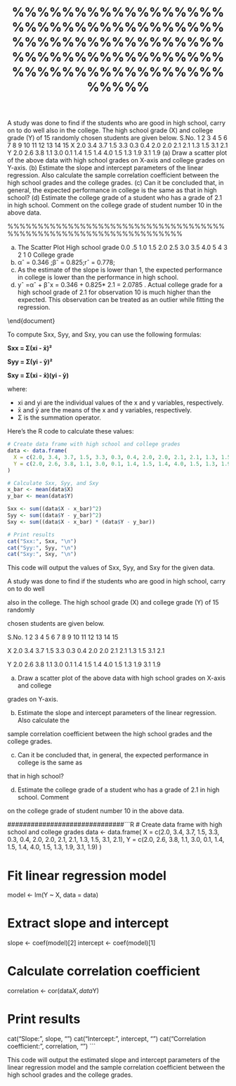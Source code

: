 %%%%%%%%%%%%%%%%%%%%%%%%%%%%%%%%%%%%%%%%%%%%%%%%%%%%%%%%%%%%%%%%%%%%%%%%%%%%%%%%%%%%%%%%%%%

A study was done to find if the students who are good in high school, carry on to do well
also in the college. The high school grade (X) and college grade (Y) of 15 randomly
chosen students are given below.
S.No. 1 2 3 4 5 6 7 8 9 10 11 12 13 14 15
X 2.0 3.4 3.7 1.5 3.3 0.3 0.4 2.0 2.0 2.1 2.1 1.3 1.5 3.1 2.1
Y 2.0 2.6 3.8 1.1 3.0 0.1 1.4 1.5 1.4 4.0 1.5 1.3 1.9 3.1 1.9
(a) Draw a scatter plot of the above data with high school grades on X-axis and college
grades on Y-axis. 
(b) Estimate the slope and intercept parameters of the linear regression. Also calculate the
sample correlation coefficient between the high school grades and the college grades. 
(c) Can it be concluded that, in general, the expected performance in college is the same as
that in high school? 
(d) Estimate the college grade of a student who has a grade of 2.1 in high school. Comment
on the college grade of student number 10 in the above data.

%%%%%%%%%%%%%%%%%%%%%%%%%%%%%%%%%%%%%%%%%%%%%%%%%%%%%%%%%%%%%%%%%
\medskip 
\noindent \textbf{Solution}

a. The Scatter Plot
High school grade
0.0 .5 1.0 1.5 2.0 2.5 3.0 3.5 4.0
5
4
3
2
1
0
College grade
b. αˆ = 0.346 ;βˆ = 0.825;rˆ = 0.778;
c. As the estimate of the slope is lower than 1, the expected performance in college is lower
than the performance in high school.
d. yˆ =αˆ + βˆx = 0.346 + 0.825* 2.1 = 2.0785 .
Actual college grade for a high school grade of 2.1 for observation 10 is much higher
than the expected. This observation can be treated as an outlier while fitting the
regression.

\end{document}

To compute Sxx, Syy, and Sxy, you can use the following formulas:

**Sxx = Σ(xi - x̄)²**

**Syy = Σ(yi - ȳ)²**

**Sxy = Σ(xi - x̄)(yi - ȳ)**

where:

* xi and yi are the individual values of the x and y variables, respectively.
* x̄ and ȳ are the means of the x and y variables, respectively.
* Σ is the summation operator.

Here's the R code to calculate these values:

```R
# Create data frame with high school and college grades
data <- data.frame(
  X = c(2.0, 3.4, 3.7, 1.5, 3.3, 0.3, 0.4, 2.0, 2.0, 2.1, 2.1, 1.3, 1.5, 3.1, 2.1),
  Y = c(2.0, 2.6, 3.8, 1.1, 3.0, 0.1, 1.4, 1.5, 1.4, 4.0, 1.5, 1.3, 1.9, 3.1, 1.9)
)

# Calculate Sxx, Syy, and Sxy
x_bar <- mean(data$X)
y_bar <- mean(data$Y)

Sxx <- sum((data$X - x_bar)^2)
Syy <- sum((data$Y - y_bar)^2)
Sxy <- sum((data$X - x_bar) * (data$Y - y_bar))

# Print results
cat("Sxx:", Sxx, "\n")
cat("Syy:", Syy, "\n")
cat("Sxy:", Sxy, "\n")
```

This code will output the values of Sxx, Syy, and Sxy for the given data.

A study was done to find if the students who are good in high school, carry on to do well

also in the college. The high school grade (X) and college grade (Y) of 15 randomly

chosen students are given below.

S.No. 1 2 3 4 5 6 7 8 9 10 11 12 13 14 15

X 2.0 3.4 3.7 1.5 3.3 0.3 0.4 2.0 2.0 2.1 2.1 1.3 1.5 3.1 2.1

Y 2.0 2.6 3.8 1.1 3.0 0.1 1.4 1.5 1.4 4.0 1.5 1.3 1.9 3.1 1.9

(a) Draw a scatter plot of the above data with high school grades on X-axis and college

grades on Y-axis. 

(b) Estimate the slope and intercept parameters of the linear regression. Also calculate the

sample correlation coefficient between the high school grades and the college grades. 

(c) Can it be concluded that, in general, the expected performance in college is the same as

that in high school? 

(d) Estimate the college grade of a student who has a grade of 2.1 in high school. Comment

on the college grade of student number 10 in the above data.

##############################```R
# Create data frame with high school and college grades
data <- data.frame(
  X = c(2.0, 3.4, 3.7, 1.5, 3.3, 0.3, 0.4, 2.0, 2.0, 2.1, 2.1, 1.3, 1.5, 3.1, 2.1),
  Y = c(2.0, 2.6, 3.8, 1.1, 3.0, 0.1, 1.4, 1.5, 1.4, 4.0, 1.5, 1.3, 1.9, 3.1, 1.9)
)

# Fit linear regression model
model <- lm(Y ~ X, data = data)

# Extract slope and intercept
slope <- coef(model)[2]
intercept <- coef(model)[1]

# Calculate correlation coefficient
correlation <- cor(data$X, data$Y)

# Print results
cat("Slope:", slope, "\n")
cat("Intercept:", intercept, "\n")
cat("Correlation coefficient:", correlation, "\n")
```

This code will output the estimated slope and intercept parameters of the linear regression model and the sample correlation coefficient between the high school grades and the college grades.
